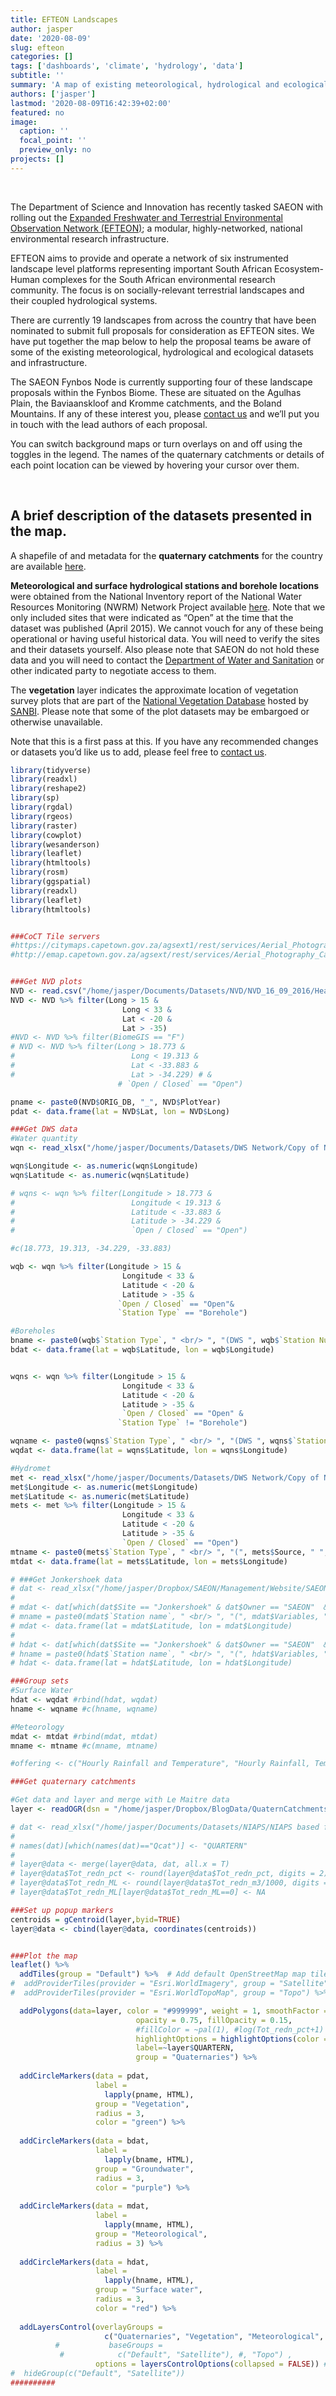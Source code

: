 ```yaml
---
title: EFTEON Landscapes
author: jasper
date: '2020-08-09'
slug: efteon
categories: []
tags: ['dashboards', 'climate', 'hydrology', 'data']
subtitle: ''
summary: 'A map of existing meteorological, hydrological and ecological datasets and infrastructure to assist with EFTEON proposals.'
authors: ['jasper']
lastmod: '2020-08-09T16:42:39+02:00'
featured: no
image:
  caption: ''
  focal_point: ''
  preview_only: no
projects: []
---
```



<br>

The Department of Science and Innovation has recently tasked SAEON with rolling out the [Expanded Freshwater and Terrestrial Environmental Observation Network (EFTEON)](https://efteon.saeon.ac.za/); a modular, highly-networked, national environmental research infrastructure.

EFTEON aims to provide and operate a network of six instrumented landscape level platforms representing important South African Ecosystem-Human complexes for the South African environmental research community. The focus is on socially-relevant terrestrial landscapes and their coupled hydrological systems.

There are currently 19 landscapes from across the country that have been nominated to submit full proposals for consideration as EFTEON sites. We have put together the map below to help the proposal teams be aware of some of the existing meteorological, hydrological and ecological datasets and infrastructure.

The SAEON Fynbos Node is currently supporting four of these landscape proposals within the Fynbos Biome. These are situated on the Agulhas Plain, the Baviaanskloof and Kromme catchments, and the Boland Mountains. If any of these interest you, please [contact us](/#contact) and we'll put you in touch with the lead authors of each proposal.

You can switch background maps or turn overlays on and off using the toggles in the legend. The names of the quaternary catchments or details of each point location can be viewed by hovering your cursor over them.

<br>

## A brief description of the datasets presented in the map.

A shapefile of and metadata for the **quaternary catchments** for the country are available [here](http://www.sasdi.net/metaview.aspx?uuid=d83ff9c0965b1a2d4a1457b80677ce1f).

**Meteorological and surface hydrological stations and borehole locations** were obtained from the National Inventory report of the National Water Resources Monitoring (NWRM) Network Project available [here](http://www.dwa.gov.za/Projects/NWRM/documents.aspx). Note that we only included sites that were indicated as "Open" at the time that the dataset was published (April 2015). We cannot vouch for any of these being operational or having useful historical data. You will need to verify the sites and their datasets yourself. Also please note that SAEON do not hold these data and you will need to contact the [Department of Water and Sanitation](http://www.dwa.gov.za/) or other indicated party to negotiate access to them.

The **vegetation** layer indicates the approximate location of vegetation survey plots that are part of the [National Vegetation Database](http://www.scielo.org.za/scielo.php?script=sci_abstract&pid=S0038-23532012000100013&lng=en&nrm=iso&tlng=es) hosted by [SANBI](https://www.sanbi.org/). Please note that some of the plot datasets may be embargoed or otherwise unavailable.

Note that this is a first pass at this. If you have any recommended changes or datasets you'd like us to add, please feel free to [contact us](/#contact).

```r
library(tidyverse)
library(readxl)
library(reshape2)
library(sp)
library(rgdal)
library(rgeos)
library(raster)
library(cowplot)
library(wesanderson)
library(leaflet)
library(htmltools)
library(rosm)
library(ggspatial)
library(readxl)
library(leaflet)
library(htmltools)


###CoCT Tile servers
#https://citymaps.capetown.gov.za/agsext1/rest/services/Aerial_Photography_Cached/AP_2018_Feb/MapServer?f=jsapi
#http://emap.capetown.gov.za/agsext/rest/services/Aerial_Photography_Cached_Ext/AP_2015_Feb/ImageServer?f=jsapi


###Get NVD plots
NVD <- read.csv("/home/jasper/Documents/Datasets/NVD/NVD_16_09_2016/HeaderData_NVD2014.csv")
NVD <- NVD %>% filter(Long > 15 &
                         Long < 33 &
                         Lat < -20 &
                         Lat > -35)
#NVD <- NVD %>% filter(BiomeGIS == "F")
# NVD <- NVD %>% filter(Long > 18.773 & 
#                          Long < 19.313 &
#                          Lat < -33.883 &
#                          Lat > -34.229) # &
                        # `Open / Closed` == "Open")

pname <- paste0(NVD$ORIG_DB, "_", NVD$PlotYear)
pdat <- data.frame(lat = NVD$Lat, lon = NVD$Long)

###Get DWS data
#Water quantity
wqn <- read_xlsx("/home/jasper/Documents/Datasets/DWS Network/Copy of NWRM_Data Catalogue_20150430.xlsx", sheet = 1, skip = 7, col_types = "text")

wqn$Longitude <- as.numeric(wqn$Longitude)
wqn$Latitude <- as.numeric(wqn$Latitude)

# wqns <- wqn %>% filter(Longitude > 18.773 &
#                          Longitude < 19.313 &
#                          Latitude < -33.883 &
#                          Latitude > -34.229 &
#                          `Open / Closed` == "Open")

#c(18.773, 19.313, -34.229, -33.883)

wqb <- wqn %>% filter(Longitude > 15 &
                         Longitude < 33 &
                         Latitude < -20 &
                         Latitude > -35 &
                        `Open / Closed` == "Open"&
                        `Station Type` == "Borehole") 

#Boreholes
bname <- paste0(wqb$`Station Type`, " <br/> ", "(DWS ", wqb$`Station Number`, ")")
bdat <- data.frame(lat = wqb$Latitude, lon = wqb$Longitude)


wqns <- wqn %>% filter(Longitude > 15 &
                         Longitude < 33 &
                         Latitude < -20 &
                         Latitude > -35 &
                         `Open / Closed` == "Open" &
                        `Station Type` != "Borehole") 

wqname <- paste0(wqns$`Station Type`, " <br/> ", "(DWS ", wqns$`Station Number`, ")")
wqdat <- data.frame(lat = wqns$Latitude, lon = wqns$Longitude)

#Hydromet
met <- read_xlsx("/home/jasper/Documents/Datasets/DWS Network/Copy of NWRM_Data Catalogue_20150430.xlsx", sheet = 4, skip = 7, col_types = "text")
met$Longitude <- as.numeric(met$Longitude)
met$Latitude <- as.numeric(met$Latitude)
mets <- met %>% filter(Longitude > 15 &
                         Longitude < 33 &
                         Latitude < -20 &
                         Latitude > -35 &
                         `Open / Closed` == "Open") 
mtname <- paste0(mets$`Station Type`, " <br/> ", "(", mets$Source, " ", mets$`Station Number`, ")")
mtdat <- data.frame(lat = mets$Latitude, lon = mets$Longitude)

# ###Get Jonkershoek data
# dat <- read_xlsx("/home/jasper/Dropbox/SAEON/Management/Website/SAEON_field instrument list.xlsx", sheet = 1)
# 
# mdat <- dat[which(dat$Site == "Jonkershoek" & dat$Owner == "SAEON"  & dat$Class %in% c("Meteorological", "Micro meteorological")),]
# mname = paste0(mdat$`Station name`, " <br/> ", "(", mdat$Variables, ")")
# mdat <- data.frame(lat = mdat$Latitude, lon = mdat$Longitude)
# 
# hdat <- dat[which(dat$Site == "Jonkershoek" & dat$Owner == "SAEON"  & dat$Class == "Hydrological"),]
# hname = paste0(hdat$`Station name`, " <br/> ", "(", hdat$Variables, ")")
# hdat <- data.frame(lat = hdat$Latitude, lon = hdat$Longitude)

###Group sets
#Surface Water
hdat <- wqdat #rbind(hdat, wqdat)
hname <- wqname #c(hname, wqname)

#Meteorology
mdat <- mtdat #rbind(mdat, mtdat)
mname <- mtname #c(mname, mtname)

#offering <- c("Hourly Rainfall and Temperature", "Hourly Rainfall, Temperature, RH, Wind, Solar Rad", 	"Hourly Rainfall and Temperature")

###Get quaternary catchments

#Get data and layer and merge with Le Maitre data
layer <- readOGR(dsn = "/home/jasper/Dropbox/BlogData/QuaternCatchments/Quatern.shp", layer = "Quatern", verbose = F)

# dat <- read_xlsx("/home/jasper/Documents/Datasets/NIAPS/NIAPS based flow reductions for all invasions in all qcats.xlsx", sheet = 1)
# 
# names(dat)[which(names(dat)=="Qcat")] <- "QUARTERN"
# 
# layer@data <- merge(layer@data, dat, all.x = T)
# layer@data$Tot_redn_pct <- round(layer@data$Tot_redn_pct, digits = 2)
# layer@data$Tot_redn_ML <- round(layer@data$Tot_redn_m3/1000, digits = 0)
# layer@data$Tot_redn_ML[layer@data$Tot_redn_ML==0] <- NA

###Set up popup markers
centroids = gCentroid(layer,byid=TRUE)
layer@data <- cbind(layer@data, coordinates(centroids))


###Plot the map
leaflet() %>%
  addTiles(group = "Default") %>%  # Add default OpenStreetMap map tiles
#  addProviderTiles(provider = "Esri.WorldImagery", group = "Satellite") %>%
#  addProviderTiles(provider = "Esri.WorldTopoMap", group = "Topo") %>%

  addPolygons(data=layer, color = "#999999", weight = 1, smoothFactor = 0.5,
                            opacity = 0.75, fillOpacity = 0.15,
                            #fillColor = ~pal(1), #log(Tot_redn_pct+1)
                            highlightOptions = highlightOptions(color = "white", weight = 2, bringToFront = F),
                            label=~layer$QUARTERN,              
                            group = "Quaternaries") %>%
  
  addCircleMarkers(data = pdat,
                   label = 
                     lapply(pname, HTML), 
                   group = "Vegetation",
                   radius = 3, 
                   color = "green") %>%
  
  addCircleMarkers(data = bdat,
                   label = 
                     lapply(bname, HTML), 
                   group = "Groundwater",
                   radius = 3, 
                   color = "purple") %>%
  
  addCircleMarkers(data = mdat,
                   label = 
                     lapply(mname, HTML), 
                   group = "Meteorological",
                   radius = 3) %>%
  
  addCircleMarkers(data = hdat,
                   label = 
                     lapply(hname, HTML), 
                   group = "Surface water",
                   radius = 3, 
                   color = "red") %>%
  
  addLayersControl(overlayGroups =
                     c("Quaternaries", "Vegetation", "Meteorological", "Surface water", "Groundwater"),
          #           baseGroups =
           #            c("Default", "Satellite"), #, "Topo") ,
                   options = layersControlOptions(collapsed = FALSE)) #%>%
#  hideGroup(c("Default", "Satellite"))
##########
```

